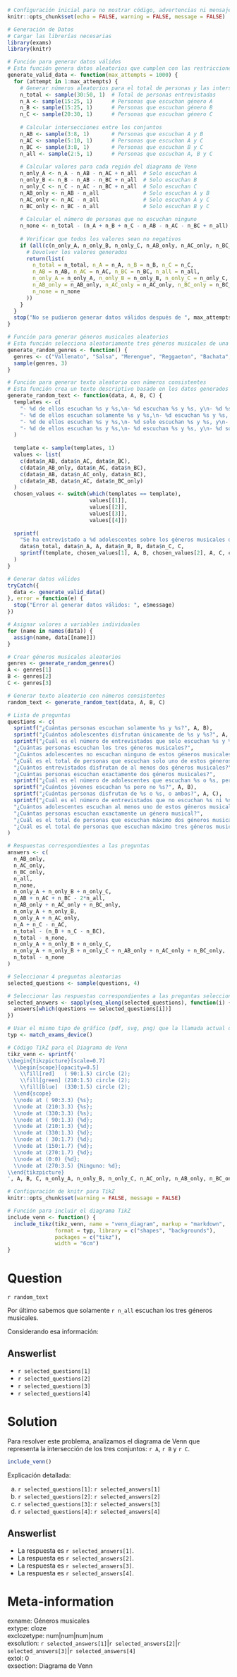 ```r

# Configuración inicial para no mostrar código, advertencias ni mensajes en el documento final
knitr::opts_chunk$set(echo = FALSE, warning = FALSE, message = FALSE)

# Generación de Datos
# Cargar las librerías necesarias
library(exams)
library(knitr)

# Función para generar datos válidos
# Esta función genera datos aleatorios que cumplen con las restricciones del problema
generate_valid_data <- function(max_attempts = 1000) {
  for (attempt in 1:max_attempts) {
    # Generar números aleatorios para el total de personas y las intersecciones
    n_total <- sample(30:50, 1)  # Total de personas entrevistadas
    n_A <- sample(15:25, 1)      # Personas que escuchan género A
    n_B <- sample(15:25, 1)      # Personas que escuchan género B
    n_C <- sample(20:30, 1)      # Personas que escuchan género C
    
    # Calcular intersecciones entre los conjuntos
    n_AB <- sample(3:8, 1)       # Personas que escuchan A y B
    n_AC <- sample(5:10, 1)      # Personas que escuchan A y C
    n_BC <- sample(3:8, 1)       # Personas que escuchan B y C
    n_all <- sample(2:5, 1)      # Personas que escuchan A, B y C
    
    # Calcular valores para cada región del diagrama de Venn
    n_only_A <- n_A - n_AB - n_AC + n_all  # Solo escuchan A
    n_only_B <- n_B - n_AB - n_BC + n_all  # Solo escuchan B
    n_only_C <- n_C - n_AC - n_BC + n_all  # Solo escuchan C
    n_AB_only <- n_AB - n_all              # Solo escuchan A y B
    n_AC_only <- n_AC - n_all              # Solo escuchan A y C
    n_BC_only <- n_BC - n_all              # Solo escuchan B y C
    
    # Calcular el número de personas que no escuchan ninguno
    n_none <- n_total - (n_A + n_B + n_C - n_AB - n_AC - n_BC + n_all)
    
    # Verificar que todos los valores sean no negativos
    if (all(c(n_only_A, n_only_B, n_only_C, n_AB_only, n_AC_only, n_BC_only, n_all, n_none) >= 0)) {
      # Devolver los valores generados
      return(list(
        n_total = n_total, n_A = n_A, n_B = n_B, n_C = n_C,
        n_AB = n_AB, n_AC = n_AC, n_BC = n_BC, n_all = n_all,
        n_only_A = n_only_A, n_only_B = n_only_B, n_only_C = n_only_C,
        n_AB_only = n_AB_only, n_AC_only = n_AC_only, n_BC_only = n_BC_only,
        n_none = n_none
      ))
    }
  }
  stop("No se pudieron generar datos válidos después de ", max_attempts, " intentos")
}

# Función para generar géneros musicales aleatorios
# Esta función selecciona aleatoriamente tres géneros musicales de una lista predefinida
generate_random_genres <- function() {
  genres <- c("Vallenato", "Salsa", "Merengue", "Reggaeton", "Bachata", "Cumbia", "Rap", "Electrónica", "Tango", "Gospel")
  sample(genres, 3)
}

# Función para generar texto aleatorio con números consistentes
# Esta función crea un texto descriptivo basado en los datos generados
generate_random_text <- function(data, A, B, C) {
  templates <- c(
    "- %d de ellos escuchan %s y %s,\n- %d escuchan %s y %s, y\n- %d %s y %s.",
    "- %d de ellos escuchan solamente %s y %s,\n- %d escuchan %s y %s, y\n- %d %s y %s.",
    "- %d de ellos escuchan %s y %s,\n- %d solo escuchan %s y %s, y\n- %d %s y %s.",
    "- %d de ellos escuchan %s y %s,\n- %d escuchan %s y %s, y\n- %d solamente %s y %s."
  )
  
  template <- sample(templates, 1)
  values <- list(
    c(data$n_AB, data$n_AC, data$n_BC),
    c(data$n_AB_only, data$n_AC, data$n_BC),
    c(data$n_AB, data$n_AC_only, data$n_BC),
    c(data$n_AB, data$n_AC, data$n_BC_only)
  )
  chosen_values <- switch(which(templates == template),
                          values[[1]],
                          values[[2]],
                          values[[3]],
                          values[[4]])
  
  sprintf(
    "Se ha entrevistado a %d adolescentes sobre los géneros musicales que escuchan.\n\n- %d de ellos escuchan %s, \n- %d escuchan %s, y \n- %d %s. \n\nAdemás sabemos que \n\n%s",
    data$n_total, data$n_A, A, data$n_B, B, data$n_C, C,
    sprintf(template, chosen_values[1], A, B, chosen_values[2], A, C, chosen_values[3], B, C)
  )
}

# Generar datos válidos
tryCatch({
  data <- generate_valid_data()
}, error = function(e) {
  stop("Error al generar datos válidos: ", e$message)
})

# Asignar valores a variables individuales
for (name in names(data)) {
  assign(name, data[[name]])
}

# Crear géneros musicales aleatorios
genres <- generate_random_genres()
A <- genres[1]
B <- genres[2]
C <- genres[3]

# Generar texto aleatorio con números consistentes
random_text <- generate_random_text(data, A, B, C)

# Lista de preguntas
questions <- c(
  sprintf("¿Cuántas personas escuchan solamente %s y %s?", A, B),
  sprintf("¿Cuántos adolescentes disfrutan únicamente de %s y %s?", A, C),
  sprintf("¿Cuál es el número de entrevistados que solo escuchan %s y %s?", B, C),
  "¿Cuántas personas escuchan los tres géneros musicales?",
  "¿Cuántos adolescentes no escuchan ninguno de estos géneros musicales?",
  "¿Cuál es el total de personas que escuchan solo uno de estos géneros musicales?",
  "¿Cuántos entrevistados disfrutan de al menos dos géneros musicales?",
  "¿Cuántas personas escuchan exactamente dos géneros musicales?",
  sprintf("¿Cuál es el número de adolescentes que escuchan %s o %s, pero no ambos?", A, B),
  sprintf("¿Cuántos jóvenes escuchan %s pero no %s?", A, B),
  sprintf("¿Cuántas personas disfrutan de %s o %s, o ambos?", A, C),
  sprintf("¿Cuál es el número de entrevistados que no escuchan %s ni %s?", B, C),
  "¿Cuántos adolescentes escuchan al menos uno de estos géneros musicales?",
  "¿Cuántas personas escuchan exactamente un género musical?",
  "¿Cuál es el total de personas que escuchan máximo dos géneros musicales?",
  "¿Cuál es el total de personas que escuchan máximo tres géneros musicales?"
)

# Respuestas correspondientes a las preguntas
answers <- c(
  n_AB_only,
  n_AC_only,
  n_BC_only,
  n_all,
  n_none,
  n_only_A + n_only_B + n_only_C,
  n_AB + n_AC + n_BC - 2*n_all,
  n_AB_only + n_AC_only + n_BC_only,
  n_only_A + n_only_B,
  n_only_A + n_AC_only,
  n_A + n_C - n_AC,
  n_total - (n_B + n_C - n_BC),
  n_total - n_none,
  n_only_A + n_only_B + n_only_C,
  n_only_A + n_only_B + n_only_C + n_AB_only + n_AC_only + n_BC_only,
  n_total - n_none
)

# Seleccionar 4 preguntas aleatorias
selected_questions <- sample(questions, 4)

# Seleccionar las respuestas correspondientes a las preguntas seleccionadas
selected_answers <- sapply(seq_along(selected_questions), function(i) {
  answers[which(questions == selected_questions[i])]
})

# Usar el mismo tipo de gráfico (pdf, svg, png) que la llamada actual de xweave()
typ <- match_exams_device()

# Código TikZ para el Diagrama de Venn
tikz_venn <- sprintf('
\\begin{tikzpicture}[scale=0.7]
  \\begin{scope}[opacity=0.5]
    \\fill[red]   ( 90:1.5) circle (2);
    \\fill[green] (210:1.5) circle (2);
    \\fill[blue]  (330:1.5) circle (2);
  \\end{scope}
  \\node at ( 90:3.3) {%s};
  \\node at (210:3.3) {%s};
  \\node at (330:3.3) {%s};
  \\node at ( 90:1.3) {%d};
  \\node at (210:1.3) {%d};
  \\node at (330:1.3) {%d};
  \\node at ( 30:1.7) {%d};
  \\node at (150:1.7) {%d};
  \\node at (270:1.7) {%d};
  \\node at (0:0) {%d};
  \\node at (270:3.5) {Ninguno: %d};
\\end{tikzpicture}
', A, B, C, n_only_A, n_only_B, n_only_C, n_AC_only, n_AB_only, n_BC_only, n_all, n_none)

# Configuración de knitr para TikZ
knitr::opts_chunk$set(warning = FALSE, message = FALSE) 

# Función para incluir el diagrama TikZ
include_venn <- function() {
  include_tikz(tikz_venn, name = "venn_diagram", markup = "markdown",
               format = typ, library = c("shapes", "backgrounds"),
               packages = c("tikz"),
               width = "6cm")
}
```

Question
========
`r random_text`

Por último sabemos que solamente `r n_all` escuchan los tres géneros musicales.

Considerando esa información:

Answerlist
----------
* `r selected_questions[1]`
* `r selected_questions[2]`
* `r selected_questions[3]`
* `r selected_questions[4]`

Solution
========
Para resolver este problema, analizamos el diagrama de Venn que representa la intersección de los tres conjuntos: `r A`, `r B` y `r C`.

```r
include_venn()
```

Explicación detallada:

a) `r selected_questions[1]`: `r selected_answers[1]`  
b) `r selected_questions[2]`: `r selected_answers[2]`  
c) `r selected_questions[3]`: `r selected_answers[3]`  
d) `r selected_questions[4]`: `r selected_answers[4]`

Answerlist
----------
* La respuesta es `r selected_answers[1]`.
* La respuesta es `r selected_answers[2]`.
* La respuesta es `r selected_answers[3]`.
* La respuesta es `r selected_answers[4]`.

Meta-information
================
exname: Géneros musicales  
extype: cloze  
exclozetype: num|num|num|num  
exsolution: `r selected_answers[1]`|`r selected_answers[2]`|`r selected_answers[3]`|`r selected_answers[4]`  
extol: 0  
exsection: Diagrama de Venn
